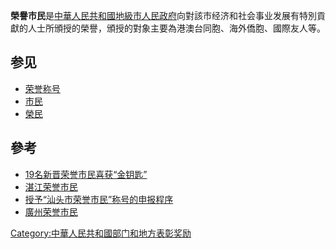 {{地域中心}}
'''榮譽市民'''是[[中華人民共和國|中華人民共和國]][[地級市|地級市]][[人民政府|人民政府]]向對該市经济和社会事业发展有特別貢獻的人士所頒授的榮譽，頒授的對象主要為港澳台同胞、海外僑胞、國際友人等。

== 参见 ==
* [[荣誉称号|荣誉称号]]
* [[市民|市民]]
* [[榮民|榮民]]

== 參考 ==
*[http://csmynet.com/4db8c2d5-c487-4721-b5a2-9b520117bdd1.aspx 19名新晋荣誉市民喜获“金钥匙”]{{dead link|date=2018年3月 |bot=InternetArchiveBot |fix-attempted=yes }}
*[https://web.archive.org/web/20111031224510/http://www.zjwq.gov.cn/citizen.htm 湛江荣誉市民]
*[https://web.archive.org/web/20120314164813/http://www.faost.gov.cn/gb/program/index_sbsr.asp 授予“汕头市荣誉市民”称号的申报程序]
*[https://web.archive.org/web/20060307120831/http://www.gzqw.gov.cn/gzqb/yrsm/yrsm_List.jsp 廣州荣誉市民]

[[Category:中華人民共和國部门和地方表彰奖励|Category:中華人民共和國部门和地方表彰奖励]]